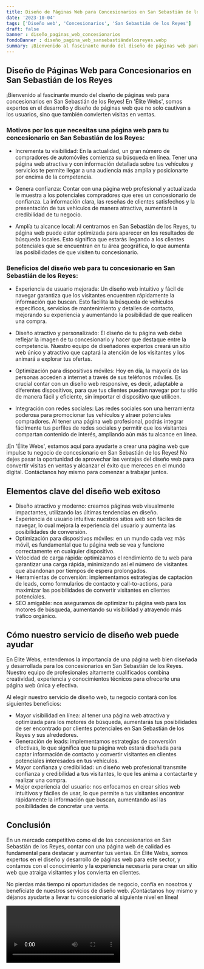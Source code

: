 ```yaml
---
title: Diseño de Páginas Web para Concesionarios en San Sebastián de los Reyes
date: '2023-10-04'
tags: ['Diseño web', 'Concesionarios', 'San Sebastián de los Reyes']
draft: false
banner : diseño_paginas_web_concesionarios
fondoBanner : diseño_pagina_web_sansebastiándelosreyes.webp
summary: ¡Bienvenido al fascinante mundo del diseño de páginas web para concesionarios en San Sebastián de los Reyes! En 'Élite Webs', somos expertos en el desarrollo y diseño de páginas web que no solo cautivan a los usuarios, sino que también convierten visitas en ventas. 
---
```


## Diseño de Páginas Web para Concesionarios en San Sebastián de los Reyes

¡Bienvenido al fascinante mundo del diseño de páginas web para concesionarios en San Sebastián de los Reyes! En 'Élite Webs', somos expertos en el desarrollo y diseño de páginas web que no solo cautivan a los usuarios, sino que también convierten visitas en ventas. 

### Motivos por los que necesitas una página web para tu concesionario en San Sebastián de los Reyes:

- Incrementa tu visibilidad: En la actualidad, un gran número de compradores de automóviles comienza su búsqueda en línea. Tener una página web atractiva y con información detallada sobre tus vehículos y servicios te permite llegar a una audiencia más amplia y posicionarte por encima de la competencia.

- Genera confianza: Contar con una página web profesional y actualizada le muestra a los potenciales compradores que eres un concesionario de confianza. La información clara, las reseñas de clientes satisfechos y la presentación de tus vehículos de manera atractiva, aumentará la credibilidad de tu negocio.

- Amplía tu alcance local: Al centrarnos en San Sebastián de los Reyes, tu página web puede estar optimizada para aparecer en los resultados de búsqueda locales. Esto significa que estarás llegando a los clientes potenciales que se encuentran en tu área geográfica, lo que aumenta las posibilidades de que visiten tu concesionario.

### Beneficios del diseño web para tu concesionario en San Sebastián de los Reyes:

- Experiencia de usuario mejorada: Un diseño web intuitivo y fácil de navegar garantiza que los visitantes encuentren rápidamente la información que buscan. Esto facilita la búsqueda de vehículos específicos, servicios de mantenimiento y detalles de contacto, mejorando su experiencia y aumentando la posibilidad de que realicen una compra.

- Diseño atractivo y personalizado: El diseño de tu página web debe reflejar la imagen de tu concesionario y hacer que destaque entre la competencia. Nuestro equipo de diseñadores expertos creará un sitio web único y atractivo que captará la atención de los visitantes y los animará a explorar tus ofertas.

- Optimización para dispositivos móviles: Hoy en día, la mayoría de las personas acceden a internet a través de sus teléfonos móviles. Es crucial contar con un diseño web responsive, es decir, adaptable a diferentes dispositivos, para que tus clientes puedan navegar por tu sitio de manera fácil y eficiente, sin importar el dispositivo que utilicen.

- Integración con redes sociales: Las redes sociales son una herramienta poderosa para promocionar tus vehículos y atraer potenciales compradores. Al tener una página web profesional, podrás integrar fácilmente tus perfiles de redes sociales y permitir que los visitantes compartan contenido de interés, ampliando aún más tu alcance en línea.

¡En 'Élite Webs', estamos aquí para ayudarte a crear una página web que impulse tu negocio de concesionario en San Sebastián de los Reyes! No dejes pasar la oportunidad de aprovechar las ventajas del diseño web para convertir visitas en ventas y alcanzar el éxito que mereces en el mundo digital. Contáctanos hoy mismo para comenzar a trabajar juntos.

<GifSeo />

<Cta />

## Elementos clave del diseño web exitoso

- Diseño atractivo y moderno: creamos páginas web visualmente impactantes, utilizando las últimas tendencias en diseño.
- Experiencia de usuario intuitiva: nuestros sitios web son fáciles de navegar, lo cual mejora la experiencia del usuario y aumenta las posibilidades de conversión.
- Optimización para dispositivos móviles: en un mundo cada vez más móvil, es fundamental que tu página web se vea y funcione correctamente en cualquier dispositivo.
- Velocidad de carga rápida: optimizamos el rendimiento de tu web para garantizar una carga rápida, minimizando así el número de visitantes que abandonan por tiempos de espera prolongados.
- Herramientas de conversión: implementamos estrategias de captación de leads, como formularios de contacto y call-to-actions, para maximizar las posibilidades de convertir visitantes en clientes potenciales.
- SEO amigable: nos aseguramos de optimizar tu página web para los motores de búsqueda, aumentando su visibilidad y atrayendo más tráfico orgánico.

## Cómo nuestro servicio de diseño web puede ayudar

En Élite Webs, entendemos la importancia de una página web bien diseñada y desarrollada para los concesionarios en San Sebastián de los Reyes. Nuestro equipo de profesionales altamente cualificados combina creatividad, experiencia y conocimientos técnicos para ofrecerte una página web única y efectiva.

Al elegir nuestro servicio de diseño web, tu negocio contará con los siguientes beneficios:

- Mayor visibilidad en línea: al tener una página web atractiva y optimizada para los motores de búsqueda, aumentarás tus posibilidades de ser encontrado por clientes potenciales en San Sebastián de los Reyes y sus alrededores.
- Generación de leads: implementamos estrategias de conversión efectivas, lo que significa que tu página web estará diseñada para captar información de contacto y convertir visitantes en clientes potenciales interesados en tus vehículos.
- Mayor confianza y credibilidad: un diseño web profesional transmite confianza y credibilidad a tus visitantes, lo que les anima a contactarte y realizar una compra.
- Mejor experiencia del usuario: nos enfocamos en crear sitios web intuitivos y fáciles de usar, lo que permite a tus visitantes encontrar rápidamente la información que buscan, aumentando así las posibilidades de concretar una venta.

## Conclusión

En un mercado competitivo como el de los concesionarios en San Sebastián de los Reyes, contar con una página web de calidad es fundamental para destacar y aumentar tus ventas. En Élite Webs, somos expertos en el diseño y desarrollo de páginas web para este sector, y contamos con el conocimiento y la experiencia necesaria para crear un sitio web que atraiga visitantes y los convierta en clientes.

No pierdas más tiempo ni oportunidades de negocio, confía en nosotros y benefíciate de nuestros servicios de diseño web. ¡Contáctanos hoy mismo y déjanos ayudarte a llevar tu concesionario al siguiente nivel en línea!

<Video />

<CtaBot job='Concesionarios' city='San Sebastián de los Reyes'/>

<Gmaps query='San Sebastián de los Reyes+españa+maps' />